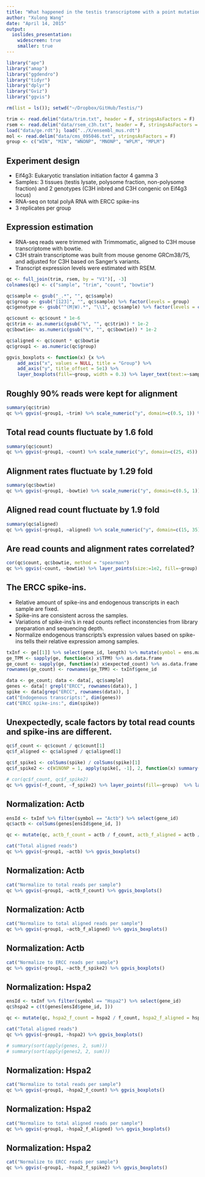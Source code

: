 ```yaml
---
title: "What happened in the testis transcriptome with a point mutation on Eif4g3?"
author: "Xulong Wang"
date: "April 14, 2015"
output: 
  ioslides_presentation:
    widescreen: true
    smaller: true
---
```


```r

library("ape")
library("amap")
library("ggdendro")
library("tidyr")
library("dplyr")
library("Gviz")
library("ggvis")

rm(list = ls()); setwd("~/Dropbox/GitHub/Testis/")

trim <- read.delim("data/trim.txt", header = F, stringsAsFactors = F)
rsem <- read.delim("data/rsem_c3h.txt", header = F, stringsAsFactors = F) 
load("data/ge.rdt"); load("../X/ensembl_mus.rdt")
mol <- read.delim("data/cms_095046.txt", stringsAsFactors = F)
group <- c("WIN", "MIN", "WNONP", "MNONP", "WPLM", "MPLM") 

```

## Experiment design

- Eif4g3: Eukaryotic translation initiation factor 4 gamma 3
- Samples: 3 tissues (testis lysate, polysome fraction, non-polysome fraction) and 2 genotypes (C3H inbred and C3H congenic on Eif4g3 locus)
- RNA-seq on total polyA RNA with ERCC spike-ins
- 3 replicates per group

## Expression estimation

- RNA-seq reads were trimmed with Trimmomatic, aligned to C3H mouse transcriptome with bowtie.
- C3H strain transcriptome was built from mouse genome GRCm38/75, and adjusted for C3H based on Sanger's variants. 
- Transcript expression levels were estimated with RSEM.

```r
qc <- full_join(trim, rsem, by = "V1")[, -3] 
colnames(qc) <- c("sample", "trim", "count", "bowtie")

qc$sample <- gsub("_.*", "", qc$sample)
qc$group <- gsub("[123]", "", qc$sample) %>% factor(levels = group)
qc$genotype <- gsub("^(M|W).*", "\\1", qc$sample) %>% factor(levels = c("W", "M"))

qc$count <- qc$count * 1e-6
qc$trim <- as.numeric(gsub("%", "", qc$trim)) * 1e-2
qc$bowtie<- as.numeric(gsub("%", "", qc$bowtie)) * 1e-2

qc$aligned <- qc$count * qc$bowtie
qc$group1 <- as.numeric(qc$group)

ggvis_boxplots <- function(x) {x %>% 
    add_axis("x", values = NULL, title = "Group") %>%
    add_axis("y", title_offset = 5e1) %>%
    layer_boxplots(fill=~group, width = 0.3) %>% layer_text(text:=~sample)}
```

## Roughly 90% reads were kept for alignment

```r
summary(qc$trim)
qc %>% ggvis(~group1, ~trim) %>% scale_numeric("y", domain=c(0.5, 1)) %>% ggvis_boxplots()
```

## Total read counts fluctuate by 1.6 fold

```r
summary(qc$count)
qc %>% ggvis(~group1, ~count) %>% scale_numeric("y", domain=c(25, 45)) %>% ggvis_boxplots()
```

## Alignment rates fluctuate by 1.29 fold

```r
summary(qc$bowtie)
qc %>% ggvis(~group1, ~bowtie) %>% scale_numeric("y", domain=c(0.5, 1)) %>% ggvis_boxplots() 
```

## Aligned read count fluctuate by 1.9 fold

```r
summary(qc$aligned)
qc %>% ggvis(~group1, ~aligned) %>% scale_numeric("y", domain=c(15, 35)) %>% ggvis_boxplots()
```

## Are read counts and alignment rates correlated?

```r
cor(qc$count, qc$bowtie, method = "spearman")
qc %>% ggvis(~count, ~bowtie) %>% layer_points(size:=1e2, fill=~group) %>% layer_text(text:=~sample)
```

## The ERCC spike-ins.

- Relative amount of spike-ins and endogenous transcripts in each sample are fixed.
- Spike-ins are consistent across the samples. 
- Variations of spike-ins's in read counts reflect inconstencies from library preparation and sequencing depth. 
- Normalize endogenous transcripts's expression values based on spike-ins tells their relative expression among samples.

```r
txInf <- ge[[1]] %>% select(gene_id, length) %>% mutate(symbol = ens.map[gene_id, 2])
ge_TPM <- sapply(ge, function(x) x$TPM) %>% as.data.frame
ge_count <- sapply(ge, function(x) x$expected_count) %>% as.data.frame
rownames(ge_count) <- rownames(ge_TPM) <- txInf$gene_id

data <- ge_count; data <- data[, qc$sample] 
genes <- data[! grepl("ERCC", rownames(data)), ]
spike <- data[grep("ERCC", rownames(data)), ]
cat("Endogenous transcripts:", dim(genes))
cat("ERCC spike-ins:", dim(spike))
```

## Unexpectedly, scale factors by total read counts and spike-ins are different. 

```r
qc$f_count <- qc$count / qc$count[1]
qc$f_aligned <- qc$aligned / qc$aligned[1]

qc$f_spike1 <- colSums(spike) / colSums(spike)[1]
qc$f_spike2 <- c(W1NONP = 1, apply(spike[, -1], 2, function(x) summary(lm(x ~ -1 + spike[, 1]))$coefficients[1, 1]))

# cor(qc$f_count, qc$f_spike2)
qc %>% ggvis(~f_count, ~f_spike2) %>% layer_points(fill=~group)  %>% layer_text(text:=~sample)
```

## Normalization: Actb

```r
ensId <- txInf %>% filter(symbol == "Actb") %>% select(gene_id)
qc$actb <- colSums(genes[ensId$gene_id, ])

qc <- mutate(qc, actb_f_count = actb / f_count, actb_f_aligned = actb / f_aligned, actb_f_spike2 = actb / f_spike2)

cat("Total aligned reads")
qc %>% ggvis(~group1, ~actb) %>% ggvis_boxplots()
```

## Normalization: Actb

```r
cat("Normalize to total reads per sample")
qc %>% ggvis(~group1, ~actb_f_count) %>% ggvis_boxplots()
```

## Normalization: Actb

```r
cat("Normalize to total aligned reads per sample")
qc %>% ggvis(~group1, ~actb_f_aligned) %>% ggvis_boxplots()
```

## Normalization: Actb

```r
cat("Normalize to ERCC reads per sample")
qc %>% ggvis(~group1, ~actb_f_spike2) %>% ggvis_boxplots()
```

## Normalization: Hspa2

```r
ensId <- txInf %>% filter(symbol == "Hspa2") %>% select(gene_id)
qc$hspa2 = c(t(genes[ensId$gene_id, ]))

qc <- mutate(qc, hspa2_f_count = hspa2 / f_count, hspa2_f_aligned = hspa2 / f_aligned, hspa2_f_spike2 = hspa2 / f_spike2)

cat("Total aligned reads")
qc %>% ggvis(~group1, ~hspa2) %>% ggvis_boxplots()

# summary(sort(apply(genes, 2, sum)))
# summary(sort(apply(genes2, 2, sum)))
```

## Normalization: Hspa2

```r
cat("Normalize to total reads per sample")
qc %>% ggvis(~group1, ~hspa2_f_count) %>% ggvis_boxplots()
```

## Normalization: Hspa2

```r
cat("Normalize to total aligned reads per sample")
qc %>% ggvis(~group1, ~hspa2_f_aligned) %>% ggvis_boxplots()
```

## Normalization: Hspa2

```r
cat("Normalize to ERCC reads per sample")
qc %>% ggvis(~group1, ~hspa2_f_spike2) %>% ggvis_boxplots()
```

<!--
# comments 

## A cluster on the samples
```r
hc1 <- hcluster(t(genes), method = "pearson", link = "average") %>% as.phylo
# par(mfrow = c(1, 1)); plot(hc1, edge.width=2, font=2, cex=0.7, label.offset=1e-3, direction="downward")
```

## Discussion

-->

